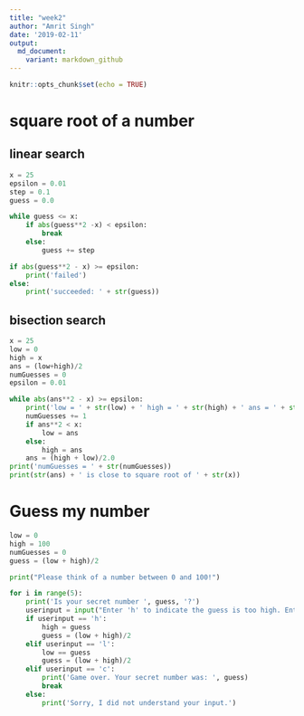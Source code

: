 ```yaml
---
title: "week2"
author: "Amrit Singh"
date: '2019-02-11'
output:
  md_document:
    variant: markdown_github
---
```


```r
knitr::opts_chunk$set(echo = TRUE)
```

# square root of a number 
## linear search

```python
x = 25
epsilon = 0.01
step = 0.1
guess = 0.0

while guess <= x:
    if abs(guess**2 -x) < epsilon:
        break
    else:
        guess += step

if abs(guess**2 - x) >= epsilon:
    print('failed')
else:
    print('succeeded: ' + str(guess))
```

## bisection search

```python
x = 25
low = 0
high = x
ans = (low+high)/2
numGuesses = 0
epsilon = 0.01

while abs(ans**2 - x) >= epsilon:
    print('low = ' + str(low) + ' high = ' + str(high) + ' ans = ' + str(ans))
    numGuesses += 1
    if ans**2 < x:
        low = ans
    else:
        high = ans
    ans = (high + low)/2.0
print('numGuesses = ' + str(numGuesses))
print(str(ans) + ' is close to square root of ' + str(x))

```

# Guess my number

```python
low = 0
high = 100
numGuesses = 0
guess = (low + high)/2

print("Please think of a number between 0 and 100!")

for i in range(5):
    print('Is your secret number ', guess, '?')
    userinput = input("Enter 'h' to indicate the guess is too high. Enter 'l' to indicate the guess is too low. Enter 'c' to indicate I guessed correctly.")
    if userinput == 'h':
        high = guess
        guess = (low + high)/2
    elif userinput == 'l':
        low == guess
        guess = (low + high)/2
    elif userinput == 'c':
        print('Game over. Your secret number was: ', guess)
        break
    else:
        print('Sorry, I did not understand your input.')


```

